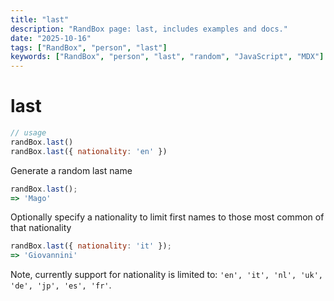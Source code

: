 ```yaml
---
title: "last"
description: "RandBox page: last, includes examples and docs."
date: "2025-10-16"
tags: ["RandBox", "person", "last"]
keywords: ["RandBox", "person", "last", "random", "JavaScript", "MDX"]
---
```


# last

```js
// usage
randBox.last()
randBox.last({ nationality: 'en' })
```

Generate a random last name

```js
randBox.last();
=> 'Mago'
```

Optionally specify a nationality to limit first names to those most common of that nationality

```js
randBox.last({ nationality: 'it' });
=> 'Giovannini'
```

Note, currently support for nationality is limited to: `'en', 'it', 'nl', 'uk', 'de', 'jp', 'es', 'fr'`.

